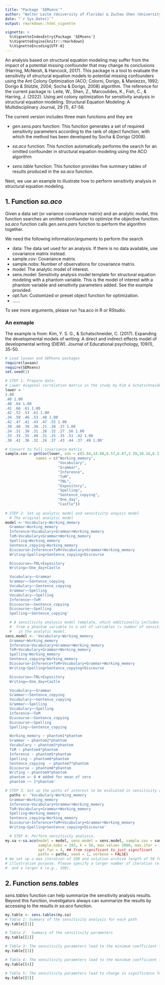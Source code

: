 ---
title: "Package 'SEMsens'"
author: "Walter Leite (University of Florida) & Zuchao Shen (University of Florida)"
date: "`r Sys.Date()`"
output: rmarkdown::html_vignette

vignette: >
  %\VignetteIndexEntry{Package 'SEMsens'}
  %\VignetteEngine{knitr::rmarkdown}
  %\VignetteEncoding{UTF-8}
---
An analysis based on structural equation modeling may suffer from the impact of a potential missing confounder that may change its conclusions (Harring, McNeish, & Hancock, 2017). This package is a tool to evaluate the sensitivity of structural equation models to potential missing confounders using the Ant Colony Optimization (ACO; Colorni, Dorigo, & Maniezzo, 1992; Dorigo & Stützle, 2004; Socha & Dorigo, 2008) algorithm. The reference for the current package is: Leite, W., Shen, Z., Marcoulides, K., Fish, C., & Harring, J. (2022). Using ant colony optimization for sensitivity analysis in structural equation modeling. Structural Equation Modeling: A Multidisciplinary Journal, 29 (1), 47-56.


The current version includes three main functions and they are

- *gen.sens.pars* function: This function generates a set of required sensitivity parameters according to the rank of object function, with which the method has been developed by Socha & Dorigo (2008). 


- *sa.aco* function: This function  automatically performs the search for an omitted confounder in structural equation modeling using the ACO algorithm


- *sens.table* function: This function provides five summary tables of results produced in the *sa.aco* function.

Next, we use an example to illustrate how to perform sensitivity analysis in structural equation modeling.

## 1. Function *sa.aco* 

Given a data set (or variance covariance matrix) and an analytic model, this function searches an omitted confounder to optimize the objective function. *sa.aco* function calls *gen.sens.pars* function to perform the algorithm together. 

We need the following information/arguments to perform the search

- data: The data set used for an analysis. If there is no data available, use covariance matrix instead.
- sample.cov: Covariance matrix.
- sample.nobs: Number of observations for covariance matrix.
- model: The analytic model of interest.
- sens.model: Sensitivity analysis model template for structural equation modeling with a phantom variable. This is the model of interest with a phantom variable and sensitivity parameters added. See the example provided.
- opt.fun: Customized or preset object function for optimization.
- ......

To see more arguments, please run ?sa.aco in R or RStudio.

### An exmaple

The example is from: Kim, Y. S. G., & Schatschneider, C. (2017). Expanding the developmental models of writing: A direct and indirect effects model of developmental writing (DIEW). Journal of Educational psychology, 109(1), 35-50.


```{r, message=FALSE, warning=FALSE}
# Load lavaan and SEMsens packages
require(lavaan)
require(SEMsens)
set.seed(1)
```

```{r}
# STEP 1: Prepare data:
# Lower diagonal correlation matrix in the study by Kim & Schatschneider (2017)
lower = '
1.00
.40 1.00
.40 .64 1.00
.41 .66 .61 1.00
.42 .52 .53 .61 1.00
.34 .50 .46 .53 .48 1.00
.42 .47 .41 .43 .47 .55 1.00
.39 .46 .39 .30 .21 .30 .37 1.00
.24 .31 .30 .31 .26 .32 .27 .56 1.00
.33 .35 .35 .40 .31 .25 .35 .51 .42 1.00
.30 .42 .36 .32 .24 .37 .43 .44 .37 .49 1.00'

# Convert to full covariance matrix
sample.cov = getCov(lower, sds = c(5.64,14.68,6.57,6.07,3.39,10.16,6.11,4.91,15.59,0.96,0.99),
              names = c("Working_memory",
                        "Vocabulary",
                        "Grammar",
                        "Inference",
                        "ToM",
                        "TNL",
                        "Expository",
                        "Spelling",
                        "Sentence_copying",
                        "One_day",
                        "Castle"))
 
# STEP 2: Set up analytic model and sensitivity anaysis model
  # The original analytic model
model <-'Vocabulary~Working_memory
  Grammar~Working_memory
  Inference~Vocabulary+Grammar+Working_memory
  ToM~Vocabulary+Grammar+Working_memory
  Spelling~Working_memory
  Sentence_copying~Working_memory
  Discourse~Inference+ToM+Vocabulary+Grammar+Working_memory
  Writing~Spelling+Sentence_copying+Discourse

  Discourse=~TNL+Expository
  Writing=~One_day+Castle

  Vocabulary~~Grammar
  Grammar~~Sentence_copying
  Vocabulary~~Sentence_copying
  Grammar~~Spelling
  Vocabulary~~Spelling
  Inference~~ToM
  Discourse~~Sentence_copying
  Discourse~~Spelling
  Spelling~~Sentence_copying'

  # A sensitivity analysis model template, which additionally includes paths
  #  from a phantom variable to a set of variables (= number of sensitivity parameters)
  #   in the analytic model.
sens.model <- 'Vocabulary~Working_memory
  Grammar~Working_memory
  Inference~Vocabulary+Grammar+Working_memory
  ToM~Vocabulary+Grammar+Working_memory
  Spelling~Working_memory
  Sentence_copying~Working_memory
  Discourse~Inference+ToM+Vocabulary+Grammar+Working_memory
  Writing~Spelling+Sentence_copying+Discourse

  Discourse=~TNL+Expository
  Writing=~One_day+Castle

  Vocabulary~~Grammar
  Grammar~~Sentence_copying
  Vocabulary~~Sentence_copying
  Grammar~~Spelling
  Vocabulary~~Spelling
  Inference~~ToM
  Discourse~~Sentence_copying
  Discourse~~Spelling
  Spelling~~Sentence_copying

  Working_memory ~ phantom1*phantom
  Grammar ~ phantom2*phantom
  Vocabulary ~ phantom3*phantom
  ToM ~ phantom4*phantom
  Inference ~ phantom5*phantom
  Spelling ~ phantom6*phantom
  Sentence_copying  ~ phantom7*phantom
  Discourse ~ phantom8*phantom
  Writing ~ phantom9*phantom
  phantom =~ 0 # added for mean of zero
  phantom ~~ 1*phantom'

# STEP 3: Set up the paths of interest to be evaluated in sensitivity analysis.
  paths <- 'Vocabulary~Working_memory
  Grammar~Working_memory
  Inference~Vocabulary+Grammar+Working_memory
  ToM~Vocabulary+Grammar+Working_memory
  Spelling~Working_memory
  Sentence_copying~Working_memory
  Discourse~Inference+ToM+Vocabulary+Grammar+Working_memory
  Writing~Spelling+Sentence_copying+Discourse'

  # STEP 4: Perform sensitivity analysis.
my.sa <-sa.aco(model = model, sens.model = sens.model, sample.cov = sample.cov,
               sample.nobs = 193, k = 50, max.value= 2000, max.iter = 100,
               opt.fun = 4, ## from significant to just significant
               paths = paths, seed = 1, verbose = FALSE)
# We set up a max iteration of 100 and solution archive length of 50 for 
# illustration purpose. Please specify a larger number of iteration (e.g., 1000),
#  and a larger k (e.g., 100).

```

## 2. Function *sens.tables* 
*sens.tables* function can help summarize the sensitivity analysis results. Beyond this function, investigators always can summarize the results by accessing to the results in *sa.aco* function.

```{r}
my.table <- sens.tables(my.sa)
# Table 1: Summary of the sensitivity analysis for each path
my.table[[1]]

# Table 2:  Summary of the sensitivity parameters
my.table[[2]]

# Table 3: The sensitivity parameters lead to the minimum coefficient for each
my.table[[3]]

# Table 4: The sensitivity parameters lead to the maximum coefficient for each path
my.table[[4]]

# Table 5: The sensitivity parameters lead to change in significance for each path
my.table[[5]]

```

